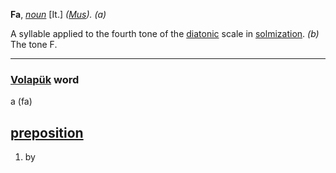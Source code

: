 '''Fa''', ''[[noun (part of speech)|noun]]'' [It.] ''([[Mus (subject)|Mus]]).'' ''(a)''

A syllable applied to the fourth tone of the [[diatonic]] scale in [[solmization]]. ''(b)'' The tone F.

----

=== [[Volapük]] word === 
a (fa) 
== [[preposition]] == 
# by